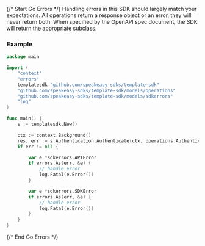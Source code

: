 {/* Start Go Errors */}
Handling errors in this SDK should largely match your expectations.  All operations return a response object or an error, they will never return both.  When specified by the OpenAPI spec document, the SDK will return the appropriate subclass.



### Example

```go
package main

import (
	"context"
	"errors"
	templatesdk "github.com/speakeasy-sdks/template-sdk"
	"github.com/speakeasy-sdks/template-sdk/models/operations"
	"github.com/speakeasy-sdks/template-sdk/models/sdkerrors"
	"log"
)

func main() {
	s := templatesdk.New()

	ctx := context.Background()
	res, err := s.Authentication.Authenticate(ctx, operations.AuthenticateRequestBody{})
	if err != nil {

		var e *sdkerrors.APIError
		if errors.As(err, &e) {
			// handle error
			log.Fatal(e.Error())
		}

		var e *sdkerrors.SDKError
		if errors.As(err, &e) {
			// handle error
			log.Fatal(e.Error())
		}
	}
}

```
{/* End Go Errors */}

